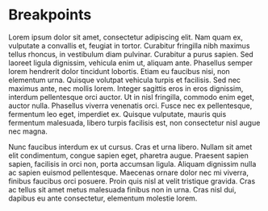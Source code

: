 <Meta title="Docs|Breakpoints" />

# Breakpoints

Lorem ipsum dolor sit amet, consectetur adipiscing elit. Nam quam ex, vulputate
a convallis et, feugiat in tortor. Curabitur fringilla nibh maximus tellus
rhoncus, in vestibulum diam pulvinar. Curabitur a purus sapien. Sed laoreet
ligula dignissim, vehicula enim ut, aliquam ante. Phasellus semper lorem
hendrerit dolor tincidunt lobortis. Etiam eu faucibus nisi, non elementum urna.
Quisque volutpat vehicula turpis et facilisis. Sed nec maximus ante, nec mollis
lorem. Integer sagittis eros in eros dignissim, interdum pellentesque orci
auctor. Ut in nisl fringilla, commodo enim eget, auctor nulla. Phasellus viverra
venenatis orci. Fusce nec ex pellentesque, fermentum leo eget, imperdiet ex.
Quisque vulputate, mauris quis fermentum malesuada, libero turpis facilisis est,
non consectetur nisl augue nec magna.

Nunc faucibus interdum ex ut cursus. Cras et urna libero. Nullam sit amet elit
condimentum, congue sapien eget, pharetra augue. Praesent sapien sapien,
facilisis in orci non, porta accumsan ligula. Aliquam dignissim nulla ac sapien
euismod pellentesque. Maecenas ornare dolor nec mi viverra, finibus faucibus
orci posuere. Proin quis nisl at velit tristique gravida. Cras ac tellus sit
amet metus malesuada finibus non in urna. Cras nisl dui, dapibus eu ante
consectetur, elementum molestie lorem.
